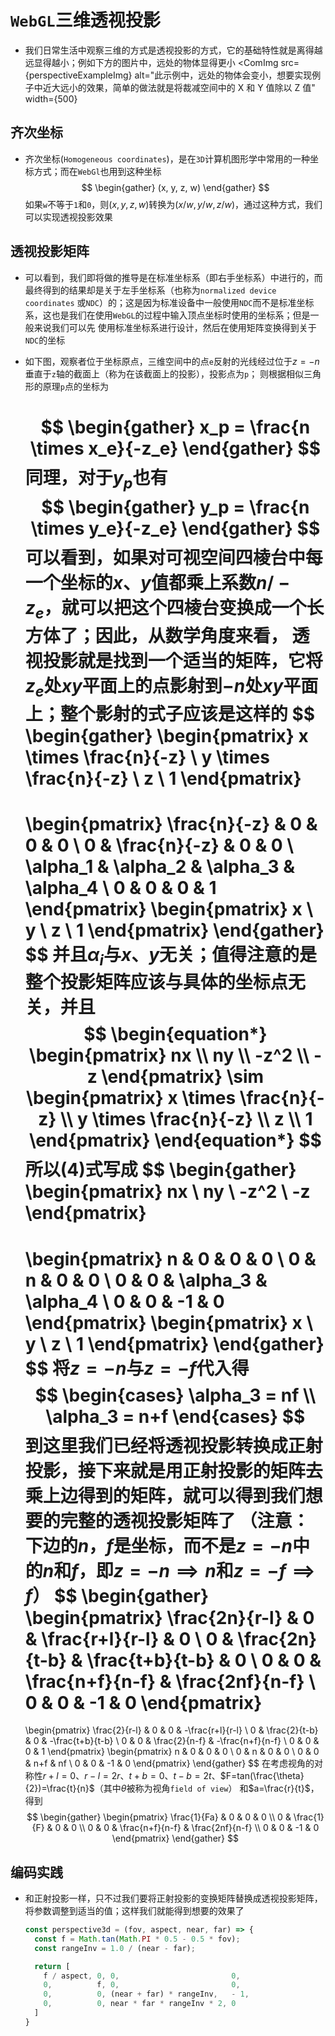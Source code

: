 
# `WebGL`三维透视投影

* 我们日常生活中观察三维的方式是透视投影的方式，它的基础特性就是离得越远显得越小；例如下方的图片中，远处的物体显得更小
  <ComImg
   src={perspectiveExampleImg}
   alt="此示例中，远处的物体会变小，想要实现例子中近大远小的效果，简单的做法就是将裁减空间中的 X 和 Y 值除以 Z 值"
   width={500}
  ></ComImg>

## 齐次坐标

  * 齐次坐标(`Homogeneous coordinates`)，是在`3D`计算机图形学中常用的一种坐标方式；而在`WebGl`也用到这种坐标
    $$
    \begin{gather}
    (x, y, z, w)
    \end{gather}
    $$
    如果`w`不等于`1`和`0`，则$(x, y, z, w)$转换为$(x/w, y/w, z/w)$，通过这种方式，我们可以实现透视投影效果

## 透视投影矩阵

  <ComImg
   src={perspectiveProjectionImg}
   alt="截断锥体（透视投影的可视区间）和标准设备的坐标系（normalized device coordinates）"
   width={500}>
  </ComImg>
  * 可以看到，我们即将做的推导是在标准坐标系（即右手坐标系）中进行的，而最终得到的结果却是关于左手坐标系（也称为`normalized device coordinates`
  或`NDC`）的；这是因为标准设备中一般使用`NDC`而不是标准坐标系，这也是我们在使用`WebGL`的过程中输入顶点坐标时使用的坐标系；但是一般来说我们可以先
  使用标准坐标系进行设计，然后在使用矩阵变换得到关于`NDC`的坐标

  * 如下图，观察者位于坐标原点，三维空间中的点`e`反射的光线经过位于$z=-n$垂直于`z`轴的截面上（称为在该截面上的投影），投影点为`p`；
  则根据相似三角形的原理`p`点的坐标为
    <ComImg src={perspectiveYClipImg} alt="透视投影原理图-沿y轴截面图" width={200}></ComImg>

    $$
    \begin{gather}
    x_p = \frac{n \times x_e}{-z_e}
    \end{gather}
    $$
    同理，对于$y_p$也有
    $$
    \begin{gather}
    y_p = \frac{n \times y_e}{-z_e}
    \end{gather}
    $$
    可以看到，如果对可视空间四棱台中每一个坐标的$x$、$y$值都乘上系数$n/-z_e$，就可以把这个四棱台变换成一个长方体了；因此，从数学角度来看，
    透视投影就是找到一个适当的矩阵，它将$z_e$处$xy$平面上的点影射到$-n$处$xy$平面上；整个影射的式子应该是这样的
    $$
    \begin{gather}
    \begin{pmatrix}
      x \times \frac{n}{-z} \\
      y \times \frac{n}{-z} \\
      z \\
      1
    \end{pmatrix}
    =
    \begin{pmatrix}
      \frac{n}{-z} & 0 & 0 & 0 \\
      0 & \frac{n}{-z} & 0 & 0 \\
      \alpha_1 & \alpha_2 & \alpha_3 & \alpha_4 \\
      0 & 0 & 0 & 1
    \end{pmatrix}
    \begin{pmatrix}
      x \\
      y \\
      z \\
      1
    \end{pmatrix}
    \end{gather}
    $$
    并且$\alpha_i$与$x$、$y$无关；值得注意的是整个投影矩阵应该与具体的坐标点无关，并且
    $$
    \begin{equation*}
    \begin{pmatrix}
      nx \\
      ny \\
      -z^2 \\
      -z
    \end{pmatrix}
    \sim
    \begin{pmatrix}
      x \times \frac{n}{-z} \\
      y \times \frac{n}{-z} \\
      z \\
      1
    \end{pmatrix}
    \end{equation*}
    $$
    所以(4)式写成
    $$
    \begin{gather}
    \begin{pmatrix}
      nx \\
      ny \\
      -z^2 \\
      -z
    \end{pmatrix}
    =
    \begin{pmatrix}
      n & 0 & 0 & 0 \\
      0 & n & 0 & 0 \\
      0 & 0 & \alpha_3 & \alpha_4 \\
      0 & 0 & -1 & 0
    \end{pmatrix}
    \begin{pmatrix}
      x \\
      y \\
      z \\
      1
    \end{pmatrix}
    \end{gather}
    $$
    将$z=-n$与$z=-f$代入得
    $$
    \begin{cases}
      \alpha_3 = nf \\
      \alpha_3 = n+f
    \end{cases}
    $$
    到这里我们已经将透视投影转换成正射投影，接下来就是用正射投影的矩阵去乘上边得到的矩阵，就可以得到我们想要的完整的透视投影矩阵了
    （注意：下边的$n$，$f$是坐标，而不是$z=-n$中的$n$和$f$，即$z=-n \implies n$和$z=-f \implies f$）
    $$
    \begin{gather}
    \begin{pmatrix}
      \frac{2n}{r-l} & 0 & \frac{r+l}{r-l} & 0 \\
      0 & \frac{2n}{t-b} & \frac{t+b}{t-b} & 0 \\
      0 & 0 & \frac{n+f}{n-f} & \frac{2nf}{n-f} \\
      0 & 0 & -1 & 0
    \end{pmatrix}
    =
    \begin{pmatrix}
      \frac{2}{r-l} & 0 & 0 & -\frac{r+l}{r-l} \\
      0 & \frac{2}{t-b} & 0 & -\frac{t+b}{t-b} \\
      0 & 0 & \frac{2}{n-f} & -\frac{n+f}{n-f} \\
      0 & 0 & 0 & 1
    \end{pmatrix}
    \begin{pmatrix}
      n & 0 & 0 & 0 \\
      0 & n & 0 & 0 \\
      0 & 0 & n+f & nf \\
      0 & 0 & -1 & 0
    \end{pmatrix}
    \end{gather}
    $$
    在考虑视角的对称性$r+l=0$、$r-l=2r$、$t+b=0$、$t-b=2t$、$F=tan(\frac{\theta}{2})=\frac{t}{n}$（其中$\theta$被称为视角`field of view`）
    和$a=\frac{r}{t}$，得到
    $$
    \begin{gather}
    \begin{pmatrix}
      \frac{1}{Fa} & 0 & 0 & 0 \\
      0 & \frac{1}{F} & 0 & 0 \\
      0 & 0 & \frac{n+f}{n-f} & \frac{2nf}{n-f} \\
      0 & 0 & -1 & 0
    \end{pmatrix}
    \end{gather}
    $$

  ## 编码实践

  * 和正射投影一样，只不过我们要将正射投影的变换矩阵替换成透视投影矩阵，将参数调整到适当的值；这样我们就能得到想要的效果了
    ```javascript
    const perspective3d = (fov, aspect, near, far) => {
      const f = Math.tan(Math.PI * 0.5 - 0.5 * fov);
      const rangeInv = 1.0 / (near - far);
    
      return [
        f / aspect, 0, 0,                         0,
        0,          f, 0,                         0,
        0,          0, (near + far) * rangeInv,   - 1,
        0,          0, near * far * rangeInv * 2, 0
      ]
    }
    ```

  <WebGLPerspectiveTransformF></WebGLPerspectiveTransformF>
